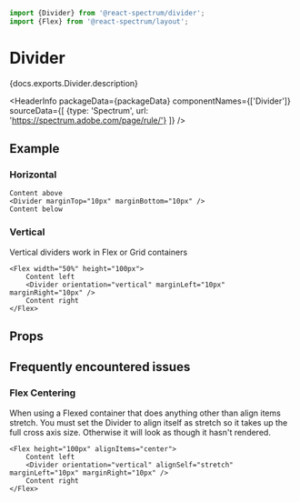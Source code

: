 

```jsx import
import {Divider} from '@react-spectrum/divider';
import {Flex} from '@react-spectrum/layout';
```

# Divider

<p>{docs.exports.Divider.description}</p>

<HeaderInfo
  packageData={packageData}
  componentNames={['Divider']}
  sourceData={[
    {type: 'Spectrum', url: 'https://spectrum.adobe.com/page/rule/'}
  ]} />

## Example

### Horizontal
```tsx example
Content above
<Divider marginTop="10px" marginBottom="10px" />
Content below
```

### Vertical
Vertical dividers work in Flex or Grid containers
```tsx example
<Flex width="50%" height="100px">
    Content left
    <Divider orientation="vertical" marginLeft="10px" marginRight="10px" />
    Content right
</Flex>
```

## Props

<PropTable component={docs.exports.Divider} links={docs.links} />

## Frequently encountered issues

### Flex Centering

When using a Flexed container that does anything other than align items stretch. You must set the Divider to align itself as stretch so it takes up the full cross axis size. Otherwise it will look as though it hasn't rendered.
```tsx example
<Flex height="100px" alignItems="center">
    Content left
    <Divider orientation="vertical" alignSelf="stretch" marginLeft="10px" marginRight="10px" />
    Content right
</Flex>
```


